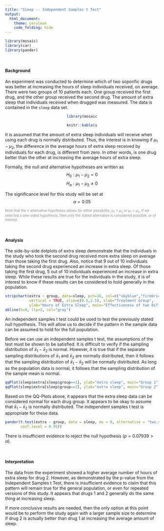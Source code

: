 ```yaml
---
title: "Sleep -- Independent Samples t Test"
output: 
  html_document:
    theme: cerulean
    code_folding: hide
---
```


```r
library(mosaic)
library(car)
library(pander)
```

<br />

#### Background

An experiment was conducted to determine which of two soporific drugs was better at increasing the hours of sleep individuals received, on average. There were two groups of 10 patients each. One group received the first drug, and the other group received the second drug. The amount of extra sleep that individuals received when drugged was measured. The data is contained in the `sleep` data set.

<div style="padding-left:40%; padding-right:40%;">

```r
library(mosaic)
```

```r
knitr::kable(sleep)
```

</div>

It is assumed that the amount of extra sleep individuals will receive when using each drug is normally distributed. Thus, the interest is in knowing if $\mu_1- \mu_2$, the difference in the average hours of extra sleep received by individuals for each drug, is different from zero. In other words, is one drug better than the other at increasing the average hours of extra sleep.

Formally, the null and alternative hypotheses are written as
$$
  H_0: \mu_1 - \mu_2 = 0
$$
$$
  H_a: \mu_1 - \mu_2 \neq 0
$$

The significance level for this study will be set at
$$
  \alpha = 0.05
$$

<div style="color:#8a8a8a; font-size:.8em;">

Note that the $\neq$ alternative hypothesis allows for either possibility, $\mu_1 > \mu_2$ or $\mu_1 < \mu_2$. If we selected a one-sided hypothesis, then only the stated alternative is considered possible, or of interest. 

</div>

<br />

#### Analysis

The side-by-side dotplots of extra sleep demonstrate that the individuals in the study who took the second drug received more extra sleep on average than those taking the first drug. Also, notice that 9 out of 10 individuals taking the second drug experienced an increase in extra sleep. Of those taking the first drug, 5 out of 10 individuals experienced an increase in extra sleep. While these results are true for the individuals in the study, it is of interest to know if these results can be considered to hold generally in the population.

```r
stripchart(extra ~ group, data=sleep, pch=16, col=c("skyblue","firebrick"), 
           vertical = TRUE, xlim=c(0.5,2.5), xlab="Treatment Group", 
           ylab="Hours of Extra Sleep", main="Effectiveness of two Different Soporific Drugs \n at Increasing Sleep Times")
abline(h=0, lty=2, col="gray")
```

An independent samples t test could be used to test the previously stated null hypothesis. This will allow us to decide if the pattern in the sample data can be assumed to hold for the full population. 

Before we can use an independent samples t test, the assumptions of the test must be shown to be satisfied. It is difficult to verify if the sampling distribution of $\bar{x}_1 - \bar{x}_2$ is normal. However, it is true that if the separate sampling distributions of $\bar{x}_1$ and $\bar{x}_2$ are normally distributed, then it follows that the sampling distribution of $\bar{x}_1 - \bar{x}_2$ will be normally distributed. As long as the population data is normal, it follows that the sampling distribution of the sample mean is normal.

```r
qqPlot(sleep$extra[sleep$group==1], ylab="extra sleep", main="Group 1")
qqPlot(sleep$extra[sleep$group==2], ylab="extra sleep", main="Group 2")
```

Based on the QQ-Plots above, it appears that the extra sleep data can be considered normal for each drug group. It appears to be okay to assume that $\bar{x}_1 - \bar{x}_2$ is normally distributed. The independent samples t test is appropriate for these data.

```r
pander(t.test(extra ~ group, data = sleep, mu = 0, alternative = "two.sided",
       conf.level = 0.95))
```

There is insufficient evidence to reject the null hypothesis ($p = 0.07939 > \alpha$).

<br />

#### Interpretation

The data from the experiment showed a higher average number of hours of extra sleep for drug 2. However, as demonstrated by the p-value from the Independent Samples t Test, there is insufficient evidence to claim that this pattern will remain true for the general population, or even for repeated versions of this study. It appears that drugs 1 and 2 generally do the same thing at increasing sleep. 

If more conclusive results are needed, then the only option at this point would be to perform the study again with a larger sample size to determine if drug 2 is actually better than drug 1 at increasing the average amount of sleep. 





